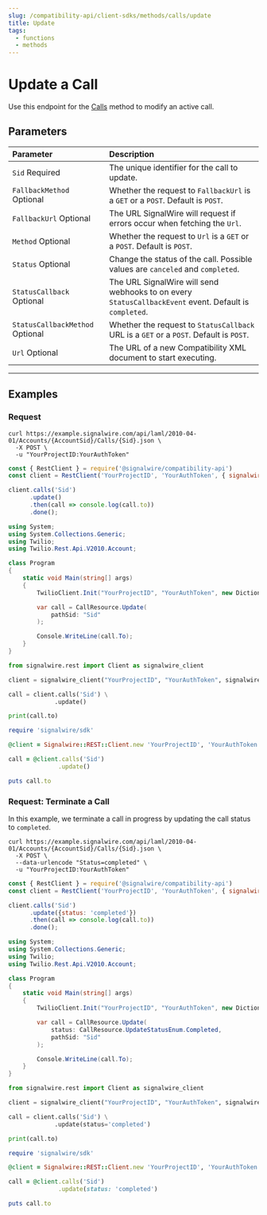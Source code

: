 ```yaml
---
slug: /compatibility-api/client-sdks/methods/calls/update
title: Update
tags:
  - functions
  - methods
---
```


# Update a Call

Use this endpoint for the [Calls](./index.mdx) method to modify an active call.

## Parameters

| Parameter                                                         | Description                                                                                            |
| :---------------------------------------------------------------- | :----------------------------------------------------------------------------------------------------- |
| `Sid` <span className="required-arg">Required</span>                  | The unique identifier for the call to update.                                                          |
| `FallbackMethod` <span className="optional-arg">Optional</span>       | Whether the request to `FallbackUrl` is a `GET` or a `POST`. Default is `POST`.                        |
| `FallbackUrl` <span className="optional-arg">Optional</span>          | The URL SignalWire will request if errors occur when fetching the `Url`.                               |
| `Method` <span className="optional-arg">Optional</span>               | Whether the request to `Url` is a `GET` or a `POST`. Default is `POST`.                                |
| `Status` <span className="optional-arg">Optional</span>               | Change the status of the call. Possible values are `canceled` and `completed`.                         |
| `StatusCallback` <span className="optional-arg">Optional</span>       | The URL SignalWire will send webhooks to on every `StatusCallbackEvent` event. Default is `completed`. |
| `StatusCallbackMethod` <span className="optional-arg">Optional</span> | Whether the request to `StatusCallback` URL is a `GET` or a `POST`. Default is `POST`.                 |
| `Url` <span className="optional-arg">Optional</span>                  | The URL of a new Compatibility XML document to start executing.                                        |

---

## Examples 

### Request

<Tabs groupId="compatibility-sdks">

<TabItem value="shell" label="cURL">

```shell
curl https://example.signalwire.com/api/laml/2010-04-01/Accounts/{AccountSid}/Calls/{Sid}.json \
  -X POST \
  -u "YourProjectID:YourAuthToken"
```

</TabItem>

<TabItem value="node" label="Node.js">

```javascript
const { RestClient } = require('@signalwire/compatibility-api')
const client = RestClient('YourProjectID', 'YourAuthToken', { signalwireSpaceUrl: 'example.signalwire.com' })

client.calls('Sid')
      .update()
      .then(call => console.log(call.to))
      .done();
```

</TabItem>

<TabItem value="csharp" label="C#">

```csharp
using System;
using System.Collections.Generic;
using Twilio;
using Twilio.Rest.Api.V2010.Account;

class Program
{
    static void Main(string[] args)
    {
        TwilioClient.Init("YourProjectID", "YourAuthToken", new Dictionary<string, object> { ["signalwireSpaceUrl"] = "{SPACE}.signalwire.com" });

        var call = CallResource.Update(
            pathSid: "Sid"
        );

        Console.WriteLine(call.To);
    }
}
```

</TabItem>

<TabItem value="python" label="Python">

```python
from signalwire.rest import Client as signalwire_client

client = signalwire_client("YourProjectID", "YourAuthToken", signalwire_space_url = 'example.signalwire.com')

call = client.calls('Sid') \
             .update()

print(call.to)
```

</TabItem>

<TabItem value="ruby" label="Ruby">

```ruby
require 'signalwire/sdk'

@client = Signalwire::REST::Client.new 'YourProjectID', 'YourAuthToken', signalwire_space_url: "example.signalwire.com"

call = @client.calls('Sid')
              .update()

puts call.to
```

</TabItem>

</Tabs>

### Request: Terminate a Call

In this example, we terminate a call in progress by updating the call status to `completed`.

<Tabs groupId="compatibility-sdks">

<TabItem value="shell" label="cURL">

```shell
curl https://example.signalwire.com/api/laml/2010-04-01/Accounts/{AccountSid}/Calls/{Sid}.json \
  -X POST \
  --data-urlencode "Status=completed" \
  -u "YourProjectID:YourAuthToken"
```

</TabItem>

<TabItem value="node" label="Node.js">

```javascript
const { RestClient } = require('@signalwire/compatibility-api')
const client = RestClient('YourProjectID', 'YourAuthToken', { signalwireSpaceUrl: 'example.signalwire.com' })

client.calls('Sid')
      .update({status: 'completed'})
      .then(call => console.log(call.to))
      .done();
```

</TabItem>

<TabItem value="csharp" label="C#">

```csharp
using System;
using System.Collections.Generic;
using Twilio;
using Twilio.Rest.Api.V2010.Account;

class Program
{
    static void Main(string[] args)
    {
        TwilioClient.Init("YourProjectID", "YourAuthToken", new Dictionary<string, object> { ["signalwireSpaceUrl"] = "{SPACE}.signalwire.com" });

        var call = CallResource.Update(
            status: CallResource.UpdateStatusEnum.Completed,
            pathSid: "Sid"
        );

        Console.WriteLine(call.To);
    }
}
```

</TabItem>

<TabItem value="python" label="Python">

```python
from signalwire.rest import Client as signalwire_client

client = signalwire_client("YourProjectID", "YourAuthToken", signalwire_space_url = 'example.signalwire.com')

call = client.calls('Sid') \
             .update(status='completed')

print(call.to)
```

</TabItem>

<TabItem value="ruby" label="Ruby">

```ruby
require 'signalwire/sdk'

@client = Signalwire::REST::Client.new 'YourProjectID', 'YourAuthToken', signalwire_space_url: "example.signalwire.com"

call = @client.calls('Sid')
              .update(status: 'completed')

puts call.to
```

</TabItem>

</Tabs>
